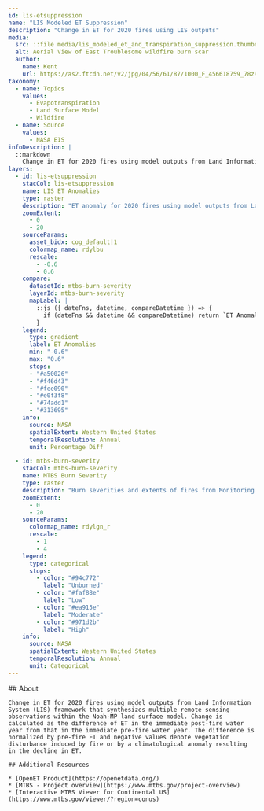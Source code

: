```yaml
---
id: lis-etsuppression
name: "LIS Modeled ET Suppression"
description: "Change in ET for 2020 fires using LIS outputs"
media:
  src: ::file media/lis_modeled_et_and_transpiration_suppression.thumbnail.jpg
  alt: Aerial View of East Troublesome wildfire burn scar
  author:
    name: Kent
    url: https://as2.ftcdn.net/v2/jpg/04/56/61/87/1000_F_456618759_78z9x3cJLCb2FKh5DpoFwiI6t1iTLbik.jpg
taxonomy:
  - name: Topics
    values:
      - Evapotranspiration
      - Land Surface Model
      - Wildfire  
  - name: Source
    values:
      - NASA EIS
infoDescription: |
  ::markdown
    Change in ET for 2020 fires using model outputs from Land Information System (LIS) framework that synthesizes multiple remote sensing observations within the Noah-MP land surface model. Change is calculated as the difference of ET in the immediate post-fire water year from that in the immediate pre-fire water year. The difference is normalized by pre-fire ET and negative values denote vegetation disturbance induced by fire or by a climatological anomaly resulting in the decline in ET.
layers:
  - id: lis-etsuppression
    stacCol: lis-etsuppression
    name: LIS ET Anomalies
    type: raster
    description: "ET anomaly for 2020 fires using model outputs from Land Information System (LIS) framework that synthesizes multiple remote sensing observations within the Noah-MP land surface model."
    zoomExtent:
      - 0
      - 20
    sourceParams:
      asset_bidx: cog_default|1
      colormap_name: rdylbu
      rescale:
        - -0.6
        - 0.6
    compare:
      datasetId: mtbs-burn-severity  
      layerId: mtbs-burn-severity  
      mapLabel: |
        ::js ({ dateFns, datetime, compareDatetime }) => {
          if (dateFns && datetime && compareDatetime) return `ET Anomalies: ${dateFns.format(datetime, 'yyyy')} VS MTBS: ${dateFns.format(compareDatetime, 'yyyy')}`;
        }
    legend:
      type: gradient
      label: ET Anomalies 
      min: "-0.6"
      max: "0.6"
      stops:
      - "#a50026"
      - "#f46d43"
      - "#fee090"
      - "#e0f3f8"
      - "#74add1"
      - "#313695"
    info:
      source: NASA
      spatialExtent: Western United States
      temporalResolution: Annual 
      unit: Percentage Diff

  - id: mtbs-burn-severity
    stacCol: mtbs-burn-severity
    name: MTBS Burn Severity
    type: raster
    description: "Burn severities and extents of fires from Monitoring Trends in Burn Severity (MTBS) program during the years 2016-2021 over Western US"
    zoomExtent:
      - 0
      - 20
    sourceParams:
      colormap_name: rdylgn_r
      rescale:
        - 1
        - 4
    legend:
      type: categorical
      stops:
        - color: "#94c772"
          label: "Unburned"
        - color: "#faf88e"
          label: "Low"
        - color: "#ea915e"
          label: "Moderate"
        - color: "#971d2b"
          label: "High"
    info:
      source: NASA
      spatialExtent: Western United States
      temporalResolution: Annual 
      unit: Categorical
---
```


<Block>
  <Prose>
    ## About
    
  	Change in ET for 2020 fires using model outputs from Land Information System (LIS) framework that synthesizes multiple remote sensing observations within the Noah-MP land surface model. Change is calculated as the difference of ET in the immediate post-fire water year from that in the immediate pre-fire water year. The difference is normalized by pre-fire ET and negative values denote vegetation disturbance induced by fire or by a climatological anomaly resulting in the decline in ET.

    ## Additional Resources

    * [OpenET Product](https://openetdata.org/)
    * [MTBS - Project overview](https://www.mtbs.gov/project-overview)
    * [Interactive MTBS Viewer for Continental US](https://www.mtbs.gov/viewer/?region=conus)
  </Prose>
</Block>
